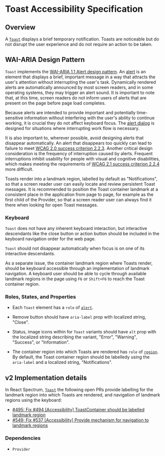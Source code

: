# Toast Accessibility Specification

## Overview

A [`Toast`](https://react-spectrum.corp.adobe.com/components/Toast) displays a brief temporary notification. Toasts are noticeable but do not disrupt the user experience and do not require an action to be taken.

## WAI-ARIA Design Pattern

`Toast` implements the [WAI-ARIA 1.1 Alert design pattern](https://www.w3.org/TR/wai-aria-practices-1.1/#alert).
An [alert](https://www.w3.org/TR/wai-aria-1.1/#alert) is an element that displays a brief, important message in a way that attracts the user's attention without interrupting the user's task.
Dynamically rendered alerts are automatically announced by most screen readers, and in some operating systems, they may trigger an alert sound.
It is important to note that, at this time, screen readers do not inform users of alerts that are present on the page before page load completes.

Because alerts are intended to provide important and potentially time-sensitive information without interfering with the user's ability to continue working, it is crucial they do not affect keyboard focus. The [alert dialog](https://www.w3.org/TR/wai-aria-practices-1.1/#alertdialog) is designed for situations where interrupting work flow is necessary.

It is also important to, wherever possible, avoid designing alerts that disappear automatically. An alert that disappears too quickly can lead to failure to meet [WCAG 2.0 success criterion 2.2.3](https://www.w3.org/TR/WCAG21/#no-timing). Another critical design consideration is the frequency of interruption caused by alerts. Frequent interruptions inhibit usability for people with visual and cognitive disabilities, which makes meeting the requirements of [WCAG 2.1 success criterion 2.2.4](https://www.w3.org/TR/WCAG21/#interruptions) more difficult.

Toasts render into a landmark region, labelled by default as "Notifications", so that a screen reader user can easily locate and review persistent Toast messages.
It is recommended to position the Toast container landmark at a consistent place in the application from page to page, for example as the first child of the Provider, so that a screen reader user can always find it there when looking for open Toast messages.

### Keyboard

`Toast` does not have any inherent keyboard interaction, but interactive descendants like the close button or action button should be included in the keyboard navigation order for the web page.

`Toast` should not disappear automatically when focus is on one of its interactive descendants.

As a separate issue, the container landmark region where Toasts render, should be keyboard accessible through an implementation of landmark navigation. A keyboard user should be able to cycle through available landmark regions in the page using `F6` or `Shift+F6` to reach the Toast container region.

### Roles, States, and Properties

- Each `Toast` element has a `role` of [`alert`](https://www.w3.org/TR/wai-aria-1.1/#alert).

- Remove button should have `aria-label` prop with localized string, "Close".

- Status, image icons within for `Toast` variants should have `alt` prop with the localized string describing the variant, "Error", "Warning", "Success", or "Information".

- The container region into which Toasts are rendered has `role` of [`region`](https://www.w3.org/TR/wai-aria-1.1/#region). By default, the Toast container region should be labelledy using the `aria-label` and a localized string, "Notifications".

## v2 Implementation details

In React Spectrum, [`Toast`](https://react-spectrum.corp.adobe.com/components/Toast) the following open PRs provide labelling for the landmark region into which Toasts are rendered, and navigation of landmark regions using the keyboard:
- [#495: Fix #494 [Accessibility] ToastContainer should be labelled landmark region](https://github.com/adobe/react-spectrum/pull/495)
- [#549: Fix #537 [Accessibility] Provide mechanism for navigation to landmark regions](https://github.com/adobe/react-spectrum/pull/549)

### Dependencies
- `Provider`
